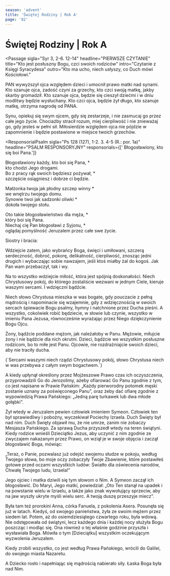 ```yaml
---
season: 'advent'
title: 'Świętej Rodziny | Rok A'
page: '82'
---
```


# Świętej Rodziny | Rok A

<Passage
  sigla="Syr 3, 2-6. 12-14"
  headline="PIERWSZE CZYTANIE"
  title="Kto jest posłuszny Bogu, czci swoich rodziców"
  intro="Czytanie z Księgi Syracydesa"
  outro="Kto ma ucho, niech usłyszy, co Duch mówi Kościołowi."
>
  <p>PAN wywyższył ojca względem dzieci i umocnił prawo matki nad synami. Kto szanuje ojca, zadość czyni za grzechy, kto czci swoją matkę, jakby skarby gromadził. Kto szanuje ojca, będzie się cieszył dziećmi i w dniu modlitwy będzie wysłuchany. Kto czci ojca, będzie żył długo, kto szanuje matkę, otrzyma nagrodę od PANA.</p>
  <p>Synu, opiekuj się swym ojcem, gdy się zestarzeje, i nie zasmucaj go przez całe jego życie. Chociażby stracił rozum, miej cierpliwość i nie znieważaj go, gdy jesteś w pełni sił. Miłosierdzie względem ojca nie pójdzie w zapomnienie i będzie postawione w miejsce twoich grzechów.</p>
</Passage>

<ResponsorialPsalm
  sigla="Ps 128 (127), 1-2. 3. 4-5 (R.: por. 1a)"
  headline="PSALM RESPONSORYJNY"
  responsorials={[' Błogosławiony, kto się boi Pana.']}
>
  <p>Błogosławiony każdy, kto boi się Pana, *<br/>kto chodzi Jego drogami.<br/>Bo z pracy rąk swoich będziesz pożywał, *<br/>szczęście osiągniesz i dobrze ci będzie.</p>
  <p>Małżonka twoja jak płodny szczep winny *<br/>we wnętrzu twojego domu.<br/>Synowie twoi jak sadzonki oliwki *<br/>dokoła twojego stołu.</p>
  <p>Oto takie błogosławieństwo dla męża, *<br/>który boi się Pana.<br/>Niechaj cię Pan błogosławi z Syjonu, *<br/>oglądaj pomyślność Jeruzalem przez całe swe życie.</p>
</ResponsorialPsalm>
<Passage
  sigla="Kol 3, 12-21"
  headline="DRUGIE CZYTANIE"
  title="Chrześcijańskie zasady życia domowego"
  intro="Czytanie z Listu świętego Pawła Apostoła do Kolosan"
  outro="Kto ma ucho, niech usłyszy, co Duch mówi Kościołowi."
>
  <p>Siostry i bracia:</p>
  <p>Wdziejcie zatem, jako wybrańcy Boga, święci i umiłowani, szczerą serdeczność, dobroć, pokorę, delikatność, cierpliwość, znosząc jedni drugich i wybaczając sobie nawzajem, jeśli ktoś miałby żal do kogoś. Jak Pan wam przebaczył, tak i wy.</p>
  <p>Na to wszystko wdziejcie miłość, która jest spójnią doskonałości. Niech Chrystusowy pokój, do którego zostaliście wezwani w jednym Ciele, kieruje waszymi sercami. I wdzięczni bądźcie.</p>
  <p>Niech słowo Chrystusa mieszka w was bogate, gdy pouczacie z pełną mądrością i napominacie się wzajemnie, gdy z wdzięcznością w swoich sercach śpiewacie Bogu psalmy, hymny i natchnione przez Ducha pieśni. A wszystko, cokolwiek robić będziecie, w słowie lub czynie, wszystko w imieniu Pana Jezusa, równocześnie wyrażając przez Niego dziękczynienie Bogu Ojcu.</p>
  <p>Żony, bądźcie poddane mężom, jak należałoby w Panu. Mężowie, miłujcie żony i nie bądźcie dla nich okrutni. Dzieci, bądźcie we wszystkim posłuszne rodzicom, bo to miłe jest Panu. Ojcowie, nie rozdrażniajcie swoich dzieci, aby nie traciły ducha.</p>
</Passage>
<Passage
  sigla="Kol 3, 15a. 16a"
  headline="AKLAMACJA"
  acclamation="Aklamacja: Alleluja, alleluja, alleluja."
>
  {`Sercami waszymi niech rządzi Chrystusowy pokój,
słowo Chrystusa niech w was przebywa
z całym swym bogactwem.`}
</Passage>
<Passage
  sigla="Łk 2, 22-40"
  headline="EWANGELIA"
  title="Dziecię rosło napełniając się mądrością"
  intro=" Słowa Ewangelii według świętego Łukasza"
  outro="Oto słowo Pańskie."
>
  <p>A kiedy upłynął określony przez Mojżeszowe Prawo czas ich oczyszczenia, przyprowadzili Go do Jerozolimy, ażeby ofiarować Go Panu zgodnie z tym, co jest napisane w Prawie Pańskim: „Każdy pierworodny potomek męski zostanie uznany za poświęconego Panu”, oraz żeby dać ofiarę zgodnie z wypowiedzią Prawa Pańskiego: „Jedną parę turkawek lub dwa młode gołąbki”.</p>
  <p>Żył wtedy w Jeruzalem pewien człowiek imieniem Symeon. Człowiek ten był sprawiedliwy i pobożny, wyczekiwał Pociechy Izraela. Duch Święty był nad nim. Duch Święty objawił mu, że nie umrze, zanim nie zobaczy Mesjasza Pańskiego. Za sprawą Ducha przyszedł wtedy na teren świątyni. Kiedy rodzice wnieśli Dzieciątko Jezus, aby uczynić z nim zgodnie ze zwyczajem nakazanym przez Prawo, on wziął je w swoje objęcia i zaczął błogosławić Boga, mówiąc:</p>
  <p>„Teraz, o Panie, pozwalasz już odejść swojemu słudze w pokoju, według Twojego słowa, bo moje oczy zobaczyły Twoje Zbawienie, które postawiłeś gotowe przed oczami wszystkich ludów: Światło dla oświecenia narodów, Chwałę Twojego ludu, Izraela!”</p>
  <p>Jego ojciec i matka dziwili się tym słowom o Nim. A Symeon zaczął ich błogosławić. Do Maryi, Jego matki, powiedział: „Oto Ten stanął na upadek i na powstanie wielu w Izraelu, a także jako znak wywołujący sprzeciw, aby na jaw wyszły ukryte myśli wielu serc. A twoją duszę przeszyje miecz”.</p>
  <p>Była tam też prorokini Anna, córka Fanuela, z pokolenia Asera. Posunęła się już w latach. Kiedyś, od swojego panieństwa, żyła ze swoim mężem przez siedem lat. Potem, aż do osiemdziesiątego czwartego roku, była wdową. Nie odstępowała od świątyni, lecz każdego dnia i każdej nocy służyła Bogu poszcząc i modląc się. Ona również o tej właśnie godzinie przyszła i wysławiała Boga. Mówiła o tym [Dzieciątku] wszystkim oczekującym wyzwolenia Jeruzalem.</p>
  <p>Kiedy zrobili wszystko, co jest według Prawa Pańskiego, wrócili do Galilei, do swojego miasta Nazaretu.</p>
  <p>A Dziecko rosło i napełniając się mądrością nabierało siły. Łaska Boga była nad Nim.</p>
</Passage>